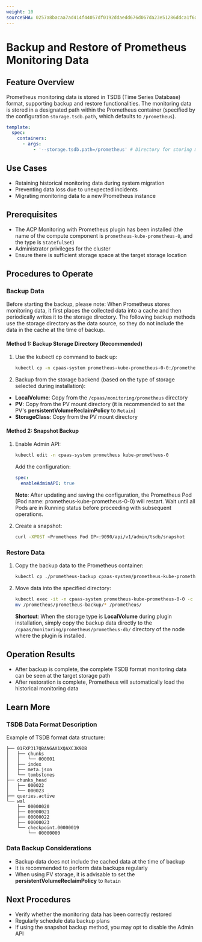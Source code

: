 ```yaml
---
weight: 10
sourceSHA: 0257a8bacaa7ad414f44057df0192ddaedd676d067da23e51286ddca1f6abcb3
---
```


# Backup and Restore of Prometheus Monitoring Data

## Feature Overview

Prometheus monitoring data is stored in TSDB (Time Series Database) format, supporting backup and restore functionalities. The monitoring data is stored in a designated path within the Prometheus container (specified by the configuration `storage.tsdb.path`, which defaults to `/prometheus`).

```yaml
template:
  spec:
    containers:
      - args:
          - '--storage.tsdb.path=/prometheus' # Directory for storing monitoring data in the Prometheus container
```

## Use Cases

- Retaining historical monitoring data during system migration
- Preventing data loss due to unexpected incidents
- Migrating monitoring data to a new Prometheus instance

## Prerequisites

- The ACP Monitoring with Prometheus plugin has been installed (the name of the compute component is `prometheus-kube-prometheus-0`, and the type is `StatefulSet`)
- Administrator privileges for the cluster
- Ensure there is sufficient storage space at the target storage location

## Procedures to Operate

### Backup Data

Before starting the backup, please note: When Prometheus stores monitoring data, it first places the collected data into a cache and then periodically writes it to the storage directory. The following backup methods use the storage directory as the data source, so they do not include the data in the cache at the time of backup.

#### Method 1: Backup Storage Directory (Recommended)

1. Use the kubectl cp command to back up:

   ```bash
   kubectl cp -n cpaas-system prometheus-kube-prometheus-0-0:/prometheus -c prometheus <target storage path>
   ```

2. Backup from the storage backend (based on the type of storage selected during installation):

- **LocalVolume**: Copy from the `/cpaas/monitoring/prometheus` directory
- **PV**: Copy from the PV mount directory (it is recommended to set the PV's **persistentVolumeReclaimPolicy** to `Retain`)
- **StorageClass**: Copy from the PV mount directory

#### Method 2: Snapshot Backup

1. Enable Admin API:

   ```bash
   kubectl edit -n cpaas-system prometheus kube-prometheus-0
   ```

   Add the configuration:

   ```yaml
   spec:
     enableAdminAPI: true
   ```

   **Note**: After updating and saving the configuration, the Prometheus Pod (Pod name: prometheus-kube-prometheus-0-0) will restart. Wait until all Pods are in Running status before proceeding with subsequent operations.

2. Create a snapshot:

   ```bash
   curl -XPOST <Prometheus Pod IP>:9090/api/v1/admin/tsdb/snapshot
   ```

### Restore Data

1. Copy the backup data to the Prometheus container:

   ```bash
   kubectl cp ./prometheus-backup cpaas-system/prometheus-kube-prometheus-0-0:/prometheus/
   ```

2. Move data into the specified directory:

   ```bash
   kubectl exec -it -n cpaas-system prometheus-kube-prometheus-0-0 -c prometheus sh
   mv /prometheus/prometheus-backup/* /prometheus/
   ```

   **Shortcut**: When the storage type is **LocalVolume** during plugin installation, simply copy the backup data directly to the `/cpaas/monitoring/prometheus/prometheus-db/` directory of the node where the plugin is installed.

## Operation Results

- After backup is complete, the complete TSDB format monitoring data can be seen at the target storage path
- After restoration is complete, Prometheus will automatically load the historical monitoring data

## Learn More

### TSDB Data Format Description

Example of TSDB format data structure:

```
├── 01FXP317QBANGAX1XQAXCJK9DB
│   ├── chunks
│   │   └── 000001
│   ├── index
│   ├── meta.json
│   └── tombstones
├── chunks_head
│   ├── 000022
│   └── 000023
├── queries.active
└── wal
    ├── 00000020
    ├── 00000021
    ├── 00000022
    ├── 00000023
    └── checkpoint.00000019
        └── 00000000
```

### Data Backup Considerations

- Backup data does not include the cached data at the time of backup
- It is recommended to perform data backups regularly
- When using PV storage, it is advisable to set the **persistentVolumeReclaimPolicy** to `Retain`

## Next Procedures

- Verify whether the monitoring data has been correctly restored
- Regularly schedule data backup plans
- If using the snapshot backup method, you may opt to disable the Admin API
